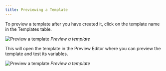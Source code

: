 ```yaml
---
title: Previewing a Template
---
```


To preview a template after you have created it, click on the template name in the Templates table. 

![Preview a template](https://hilos-media.s3.us-east-2.amazonaws.com/documentation/userdocs/using-hilos/reference/templates/previewing-a-template/img1.png)
*Preview a template*

This will open the template in the Preview Editor where you can preview the template and test its variables.

![Preview a template](https://hilos-media.s3.us-east-2.amazonaws.com/documentation/userdocs/using-hilos/reference/templates/previewing-a-template/img2.png)
*Preview a template*

